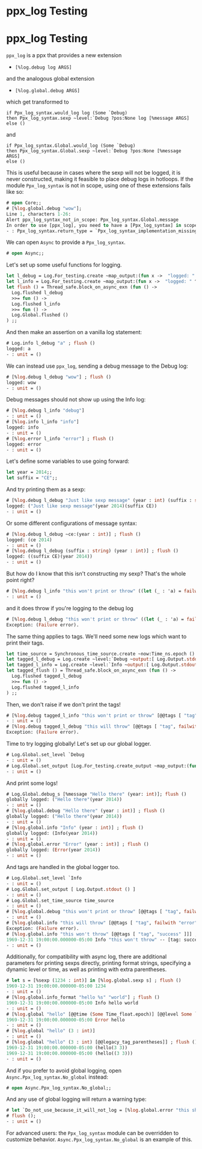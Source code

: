 # ppx_log Testing

# ppx_log Testing

`ppx_log` is a ppx that provides a new extension

* `[%log.debug log ARGS]`

and the analogous global extension

* `[%log.global.debug ARGS]`

which get transformed to

```
if Ppx_log_syntax.would_log log (Some `Debug)
then Ppx_log_syntax.sexp ~level:`Debug ?pos:None log [%message ARGS]
else ()
```

and

```
if Ppx_log_syntax.Global.would_log (Some `Debug)
then Ppx_log_syntax.Global.sexp ~level:`Debug ?pos:None [%message ARGS]
else ()
```

This is useful because in cases where the sexp will not be
logged, it is never constructed, making it feasible to place debug logs in
hotloops. If the module `Ppx_log_syntax` is not in scope, using one of these
extensions fails like so:

```ocaml
# open Core;;
# [%log.global.debug "wow"];
Line 1, characters 1-26:
Alert ppx_log_syntax_not_in_scope: Ppx_log_syntax.Global.message
In order to use [ppx_log], you need to have a [Ppx_log_syntax] in scope. This is usually provided with [open Async], [open Async_log.Ppx_log_syntax], or [open Async_log_kernel.Ppx_log_syntax].
- : Ppx_log_syntax.return_type = `Ppx_log_syntax_implementation_missing
```

We can open `Async` to provide a `Ppx_log_syntax`.

```ocaml
# open Async;;
```

Let's set up some useful functions for logging.

```ocaml
let l_debug = Log.For_testing.create ~map_output:(fun x ->  "logged: " ^ x ) `Debug;;
let l_info = Log.For_testing.create ~map_output:(fun x ->  "logged: " ^ x ) `Info;;
let flush () = Thread_safe.block_on_async_exn (fun () ->
  Log.flushed l_debug
  >>= fun () ->
  Log.flushed l_info
  >>= fun () ->
  Log.Global.flushed ()
) ;;
```

And then make an assertion on a vanilla log statement:

```ocaml
# Log.info l_debug "a" ; flush ()
logged: a
- : unit = ()
```

We can instead use `ppx_log`, sending a debug message to the Debug log:

```ocaml
# [%log.debug l_debug "wow"] ; flush ()
logged: wow
- : unit = ()
```

Debug messages should not show up using the Info log:

```ocaml
# [%log.debug l_info "debug"]
- : unit = ()
# [%log.info l_info "info"]
logged: info
- : unit = ()
# [%log.error l_info "error"] ; flush ()
logged: error
- : unit = ()
```

Let's define some variables to use going forward:

```ocaml
let year = 2014;;
let suffix = "CE";;
```

And try printing them as a sexp:

```ocaml
# [%log.debug l_debug "Just like sexp message" (year : int) (suffix : string)] ; flush ()
logged: ("Just like sexp message"(year 2014)(suffix CE))
- : unit = ()
```

Or some different configurations of message syntax:

```ocaml
# [%log.debug l_debug ~ce:(year : int)] ; flush ()
logged: (ce 2014)
- : unit = ()
# [%log.debug l_debug (suffix : string) (year : int)] ; flush ()
logged: ((suffix CE)(year 2014))
- : unit = ()
```

But how do I know that this isn't constructing my sexp? That's the whole point right?

```ocaml
# [%log.debug l_info "this won't print or throw" ((let (_ : 'a) = failwith "error" in year) : int)] ; flush ()
- : unit = ()
```

and it does throw if you're logging to the debug log

```ocaml
# [%log.debug l_debug "this won't print or throw" ((let (_ : 'a) = failwith "error" in year) : int)] ; flush ()
Exception: (Failure error).
```

The same thing applies to tags. We'll need some new logs which want to print their tags.

```ocaml
let time_source = Synchronous_time_source.create ~now:Time_ns.epoch () |> Synchronous_time_source.read_only
let tagged_l_debug = Log.create ~level:`Debug ~output:[ Log.Output.stdout () ] ~time_source ~on_error:`Raise ()
let tagged_l_info = Log.create ~level:`Info ~output:[ Log.Output.stdout () ] ~time_source ~on_error:`Raise ()
let tagged_flush () = Thread_safe.block_on_async_exn (fun () ->
  Log.flushed tagged_l_debug
  >>= fun () ->
  Log.flushed tagged_l_info
) ;;
```

Then, we don't raise if we don't print the tags!

```ocaml
# [%log.debug tagged_l_info "this won't print or throw" [@@tags [ "tag", failwith "error" ]]] ; flush ()
- : unit = ()
# [%log.debug tagged_l_debug "this will throw" [@@tags [ "tag", failwith "error" ]]] ; flush ()
Exception: (Failure error).
```

Time to try logging globally! Let's set up our global logger.

```ocaml
# Log.Global.set_level `Debug
- : unit = ()
# Log.Global.set_output [Log.For_testing.create_output ~map_output:(fun s -> "globally logged: " ^ s)]
- : unit = ()
```

And print some logs!

```ocaml
# Log.Global.debug_s [%message "Hello there" (year: int)]; flush ()
globally logged: ("Hello there"(year 2014))
- : unit = ()
# [%log.global.debug "Hello there" (year : int)] ; flush ()
globally logged: ("Hello there"(year 2014))
- : unit = ()
# [%log.global.info "Info" (year : int)] ; flush ()
globally logged: (Info(year 2014))
- : unit = ()
# [%log.global.error "Error" (year : int)] ; flush ()
globally logged: (Error(year 2014))
- : unit = ()
```

And tags are handled in the global logger too.
```ocaml
# Log.Global.set_level `Info
- : unit = ()
# Log.Global.set_output [ Log.Output.stdout () ]
- : unit = ()
# Log.Global.set_time_source time_source
- : unit = ()
# [%log.global.debug "this won't print or throw" [@@tags [ "tag", failwith "error" ]]] ; flush ()
- : unit = ()
# [%log.global.info "this will throw" [@@tags [ "tag", failwith "error" ]]] ; flush ()
Exception: (Failure error).
# [%log.global.info "this won't throw" [@@tags [ "tag", "success" ]]] ; flush ()
1969-12-31 19:00:00.000000-05:00 Info "this won't throw" -- [tag: success]
- : unit = ()
```

Additionally, for compatibility with async log, there are additional parameters for
printing sexps directly, printing format strings, specifying a dynamic level or time, as
well as printing with extra parentheses.

```ocaml
# let s = [%sexp (1234 : int)] in [%log.global.sexp s] ; flush ()
1969-12-31 19:00:00.000000-05:00 1234
- : unit = ()
# [%log.global.info_format "hello %s" "world"] ; flush ()
1969-12-31 19:00:00.000000-05:00 Info hello world
- : unit = ()
# [%log.global "hello" [@@time (Some Time_float.epoch)] [@@level Some `Error]] ; flush ()
1969-12-31 19:00:00.000000-05:00 Error hello
- : unit = ()
# [%log.global "hello" (3 : int)]
- : unit = ()
# [%log.global "hello" (3 : int) [@@legacy_tag_parentheses]] ; flush ()
1969-12-31 19:00:00.000000-05:00 (hello(3 3))
1969-12-31 19:00:00.000000-05:00 (hello((3 3)))
- : unit = ()
```

And if you prefer to avoid global logging, open
`Async.Ppx_log_syntax.No_global` instead:

```ocaml
# open Async.Ppx_log_syntax.No_global;;
```

And any use of global logging will return a warning type:

```ocaml
# let `Do_not_use_because_it_will_not_log = [%log.global.error "this should not log"];
# flush ();
- : unit = ()
```

For advanced users: the `Ppx_log_syntax` module can be overridden to
customize behavior.  `Async.Ppx_log_syntax.No_global` is an example of this.
